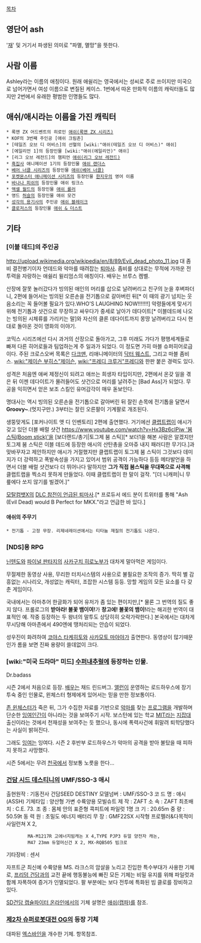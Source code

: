 [[목차]]

== 영단어 ash ==
'[[재]]' 및 거기서 파생된 의미로 "파멸, 멸망"을 뜻한다.

== 사람 이름 ==
Ashley라는 이름의 애칭이다. 원래 애쉴리는 영국에서는 성씨로 주로 쓰이지만 미국으로 넘어가면서 여성 이름으로 변질된 케이스. 1번에서 따온 만화적 이름의 캐릭터들도 많지만 2번에서 유래한 평범한 인명들도 많다.

== 애쉬/애시라는 이름을 가진 캐릭터 ==
 * 록맨 ZX 어드벤트의 히로인 [[애쉬(록맨 ZX 시리즈)]]
 * KOF의 3번째 주인공 [애쉬 크림존]
 * [테일즈 오브 디 어비스]의 선혈의 [wiki:"애쉬(테일즈 오브 디 어비스)" 애쉬]
 * [에일리언 1]의 등장인물 [wiki:"애쉬(에일리언)" 애쉬]
 * [리그 오브 레전드]의 챔피언 [[애쉬(리그 오브 레전드)]]
 * [[흑집사]] 애니메이션 1기의 등장인물 [[애쉬 랜더스]]
 * [[베어 너클 시리즈]]의 등장인물 [[애쉬(베어 너클)]]
 * [[포켓몬스터 애니메이션 시리즈]]의 등장인물 [[한지우]]의 영어 이름
 * [[바나나 피쉬]]의 등장인물 애쉬 링크스
 * [[액셀 월드]]의 등장인물 [[애쉬 롤러]]
 * 영드 [[허슬]]의 등장인물 애쉬 모건
 * [[성각의 용기사]]의 주인공 [[애쉬 블레이크]]
 * [[클로저스]]의 등장인물 [[애쉬 & 더스트]]

== 기타 ==
=== [이블 데드]의 주인공 ===
http://upload.wikimedia.org/wikipedia/en/8/89/Evil_dead_photo_11.jpg
대 좀비 결전병기이자 언데드와 악마를 때려잡는 [[퇴마사]]. 좀비를 상대로는 무적에 가까운 전투력을 자랑하는 애쉴리 윌리엄스의 애칭이다. 배우는 브루스 켐벨.

산장에 잘못 놀러갔다가 빙의된 애인의 머리를 삽으로 날려버리고 친구의 눈을 후벼파더니, 2편에 들어서는 빙의된 오른손을 전기톱으로 갈아버린 뒤[* 이 때의 광기 넘치는 웃음소리는 꼭 들어볼 필요가 있다.WHO'S LAUGHING NOW!!!!!!!] 악령들에게 맞서기 위해 전기톱과 샷건으로 무장하고 싸우다가 중세로 날아가 데다이트[* 이블데드에 나오는 빙의된 시체류를 가리키는 말]와 자신의 클론 데다이트까지 몽땅 날려버리고 다시 현대로 돌아온 것이 영화의 이야기.

코믹스 시리즈에선 다시 과거의 산장으로 돌아가고, 그후 미래도 가다가 평행세계들로 빠져 다른 히어로들과 팀업하는게 주 일과가 되었다. 이 정도면 가히 마블 슈퍼히어로급이다. 주된 크로스오버 목록은 [[다크맨]], 리애니메이터의 [[닥터 웨스트]], 그리고 마블 좀비스. [[wiki:"제이슨 부히스"제이슨]], [[wiki:"프레디 크루거"프레디]]와 한판 붙은 경력도 있다.

성격은 처음엔 애써 제정신이 되려고 애쓰는 희생자 타입이지만, 2편에서 온갖 일을 겪은 뒤 이젠 데다이트가 몰려들어도 샷건으로 머리를 날려주는 [Bad Ass]가 되었다. 무공을 익히면서 얻은 보조 스킬인 유머감각이 매우 돋보인다.

명대사는 역시 빙의된 오른손을 전기톱으로 갈아버린 뒤 잘린 손목에 전기톱을 달면서 '''Groovy~'''.(멋지구만.) 3부터는 잘린 오른팔이 기계팔로 개조된다.

생뚱맞게도 [포커나이트 앳 디 인벤토리] 2편에 출연했다. 거기에선 [[클랩트랩]]이 애시가 갖고 있던 더블 배럴 샷건 [[https://www.youtube.com/watch?v=Hx3Bz6cIPiw '붐 스틱(Boom stick)']]을 [보더랜드/총기|토그제 붐 스틱][* 보더1을 해본 사람은 알겠지만 토그제 붐 스틱은 이블 데드에 등장한 애시의 산탄총을 오마쥬 내지 패러디한 무기다.]과 맞바꾸자고 제안하지만 애시가 거절했지만 클랩트랩이 토그제 붐 스틱이 그것보다 데미지가 더 강력하고 폭발속성을 가지고 있어서 범위 공격이 가능하다 등등 메타발언을 하면서 더블 배럴 샷건보다 더 뛰어나다 말하지만 '''그가 직접 붐스틱을 무대쪽으로 사격해''' 클랩트랩을 찍소리 못하게 만들었다. 이때 클랩트랩이 한 말이 걸작. "[더 니캐퍼|니 무릎에다 쏘지 않기를 빌겠어.]"

[[모탈컴뱃X]]의 [http://www.youtube.com/watch?v=XSuj28v6a4c DLC 참전이 언급된 퇴마사].[* 프로듀서 에드 분이 트위터를 통해 "Ash (Evil Dead) would B Perfect for MKX."라고 언급한 바 있다.]
==== 애쉬의 주무기 ====
 * 전기톱 - 고정 무장. 리제네레이션에서는 티타늄 재질의 전기톱도 나온다.
=== [NDS]용 RPG ===
[[닌텐도]]와 [[파이널 판타지]]의 [[사카구치 히로노부]]가 대차게 말아먹은 게임이다.

무절제한 동영상 사용, 무리한 터치시스템의 사용으로 불필요한 조작의 증가. 딱히 별 감흥없는 시나리오, 개성없는 캐릭터, 조잡한 시스템 등등. 망할 게임의 모든 요소를 다 갖춘 게임이다.

국내에서는 아마추어 한글화가 되어 유저가 좀 있는 편이지만,[* 물론 그 번역의 질도 좋지 않다. 프롤로그의 '''받아라! 불꽃 뱀이여!'''가 '''창고에! 불꽃의 뱀이!'''라는 해괴한 번역이 대표적인 예. 작중 등장하는 두 왕녀의 말투도 상당히히 오락가락한다.] 본국에서는 대차게 무시당해 아마존에서 490엔에 땡처리되는 안습이 되었다.

성우진이 화려하여 [[코야스 타케히토]]와 [[사카모토 마아야]]가 출연한다.
동영상이 많기때문인가 롬을 보면 진짜 용량이 쓸데없이 크다.

=== [wiki:"미국 드라마" 미드] [[수퍼내추럴]]에 등장하는 인물. ===
Dr.badass

시즌 2에서 처음으로 등장. [[배우]]는 채드 린드버그. [[앨런]]이 운영하는 로드하우스에 장기 투숙 중인 인물로, 윈체스터 형제에게 있어서는 믿을 만한 정보통이다.

[[존 윈체스터]]가 죽은 뒤, 그가 수집한 자료를 기반으로 [[악마]]를 찾는 [[프로그램]]을 개발하며 단순한 [[잉여인간]]이 아니라는 것을 보여주기 시작.
보스턴에 있는 학교 [[MIT]]라는 [[지잡대]] 출신이라는 것에서 천재성을 보여주는 듯 했으나, 동시에 폭력사건에 휘말려 퇴학당했다는 사실이 밝혀진다.

그래도 [[잉여]]는 잉여다. 시즌 2 후반부 로드하우스가 악마의 공격을 받아 불탔을 때 피하지 못하고 사망했다.

시즌 5에서는 무려 [[천국]]에서 정보통 노릇을 한다...

=== [[건담 시드 데스티니]]의 UMF/SSO-3 애시 ===

출현원작 : 기동전사 건담SEED DESTINY
모델넘버 : UMF/SSO-3
코 드 명 : 애시(ASSH)
기체타입 : 양산형 가변 수륙양용 모빌슈트
제    작 : ZAFT
소    속 : ZAFT
최초배치 : C.E. 73.
조    종 : 몸체 안의 표준형 콕피트에 파일럿 1명
크    기 : 20.65m
중    량 : 50.59t
동 력 원 : 초밀도 에너지 배터리
무    장 : GMF22SX 시작형 프로펠러&다목적미사일런쳐 X 2,
         MA-M1217R 고에너지빔캐논 X 4,TYPE PJP3 듀얼 양전자 캐논,
         M47 23mm 듀얼머신건 X 2, MX-RQB505 빔크로
기타장비 : 센서


자프트군 최신예 수륙양용 MS. 라크스의 암살을 노리고 진입한 특수부대가 사용한 기체로, [[프리덤 건담]]과의 교전 끝에 행동불능에 빠진 모든 기체는 비밀 유지를 위해 파일럿과 함께 자폭하여 증거가 인멸되었다. 팔 부분에는 보다 전투에 특화된 빔 클로를 장비하고 있다.

[[SD건담 캡슐파이터 온라인]]에서의 기체 설명은 [[애쉬(캡파)]]를 참조.

=== [[제2차 슈퍼로봇대전 OG]]의 등장 기체 ===
대파된 [[엑스바인]]을 개수한 기체. 항목참조.

